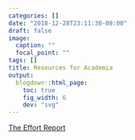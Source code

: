 ```yaml
---
categories: []
date: "2018-12-28T23:11:30-08:00"
draft: false
image: 
  caption: ""
  focal_point: ""
tags: []
title: Resources for Academia
output:
  blogdown::html_page:
    toc: true
    fig_width: 6
    dev: "svg"
---
```


<!-- [Sherri Rose](http://drsherrirose.org/resources/) -->

[The Effort Report](http://effortreport.libsyn.com/)